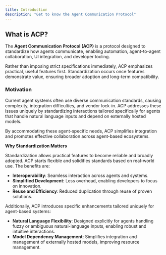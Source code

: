 ```yaml
---
title: Introduction
description: "Get to know the Agent Communication Protocol"
---
```


## What is ACP?

The **Agent Communication Protocol (ACP)** is a protocol designed to standardize how agents communicate, enabling automation, agent-to-agent collaboration, UI integration, and developer tooling.

Rather than imposing strict specifications immediately, ACP emphasizes practical, useful features first. Standardization occurs once features demonstrate value, ensuring broader adoption and long-term compatibility.

### Motivation

Current agent systems often use diverse communication standards, causing complexity, integration difficulties, and vendor lock-in. ACP addresses these issues uniquely by standardizing interactions tailored specifically for agents that handle natural language inputs and depend on externally hosted models.

By accommodating these agent-specific needs, ACP simplifies integration and promotes effective collaboration across agent-based ecosystems.

**Why Standardization Matters**

Standardization allows practical features to become reliable and broadly adopted. ACP starts flexible and solidifies standards based on real-world use. The benefits are:

- **Interoperability**: Seamless interaction across agents and systems.
- **Simplified Development**: Less overhead, enabling developers to focus on innovation.
- **Reuse and Efficiency**: Reduced duplication through reuse of proven solutions.

Additionally, ACP introduces specific enhancements tailored uniquely for agent-based systems:

- **Natural Language Flexibility**: Designed explicitly for agents handling fuzzy or ambiguous natural-language inputs, enabling robust and intuitive interactions.
- **Model Dependency Management**:  Simplifies integration and management of externally hosted models, improving resource management.